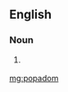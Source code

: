 ==English==

===Noun===
{{en-noun}}

# {{context|uncommon|lang=en}} {{alternative spelling of|papadam}}

[[mg:popadom]]